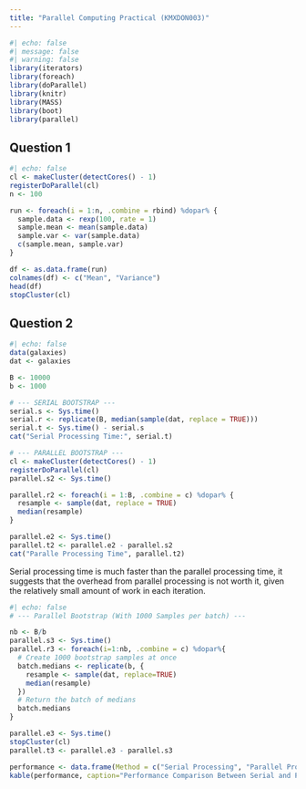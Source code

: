 ```yaml
---
title: "Parallel Computing Practical (KMXDON003)"
---
```


```r
#| echo: false
#| message: false
#| warning: false
library(iterators)
library(foreach)
library(doParallel)
library(knitr)
library(MASS)
library(boot)
library(parallel)
```

## Question 1

```r
#| echo: false
cl <- makeCluster(detectCores() - 1)
registerDoParallel(cl)
n <- 100

run <- foreach(i = 1:n, .combine = rbind) %dopar% {
  sample.data <- rexp(100, rate = 1)
  sample.mean <- mean(sample.data)
  sample.var <- var(sample.data)
  c(sample.mean, sample.var)
}

df <- as.data.frame(run)
colnames(df) <- c("Mean", "Variance")
head(df)
stopCluster(cl)
```

## Question 2

```r
#| echo: false
data(galaxies)
dat <- galaxies

B <- 10000 
b <- 1000

# --- SERIAL BOOTSTRAP ---
serial.s <- Sys.time()
serial.r <- replicate(B, median(sample(dat, replace = TRUE)))
serial.t <- Sys.time() - serial.s
cat("Serial Processing Time:", serial.t)

# --- PARALLEL BOOTSTRAP ---
cl <- makeCluster(detectCores() - 1)
registerDoParallel(cl)
parallel.s2 <- Sys.time()

parallel.r2 <- foreach(i = 1:B, .combine = c) %dopar% {
  resample <- sample(dat, replace = TRUE)
  median(resample)
}

parallel.e2 <- Sys.time()
parallel.t2 <- parallel.e2 - parallel.s2
cat("Paralle Processing Time", parallel.t2)
```

Serial processing time is much faster than the parallel processing time, it suggests that the overhead from parallel processing is not worth it, given the relatively small amount of work in each iteration.

```r
#| echo: false
# --- Parallel Bootstrap (With 1000 Samples per batch) ---

nb <- B/b
parallel.s3 <- Sys.time()
parallel.r3 <- foreach(i=1:nb, .combine = c) %dopar%{
  # Create 1000 bootstrap samples at once
  batch.medians <- replicate(b, {
    resample <- sample(dat, replace=TRUE)
    median(resample)
  })
  # Return the batch of medians
  batch.medians
}

parallel.e3 <- Sys.time()
stopCluster(cl)
parallel.t3 <- parallel.e3 - parallel.s3

performance <- data.frame(Method = c("Serial Processing", "Parallel Processing (1 sample per iteration", "Parallel Processing (1000 samples per batch"), Time = c(serial.t, parallel.t2, parallel.t3))
kable(performance, caption="Performance Comparison Between Serial and Parallel Processing")
```
